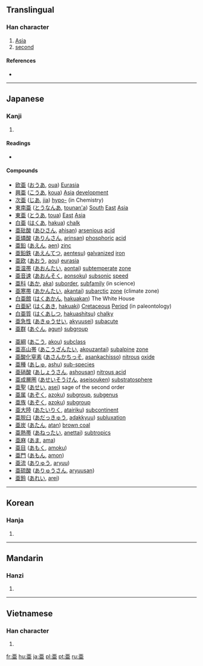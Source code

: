 {{see|亞}}<!-- may be replaced by zh-forms -->
==Translingual==

===Han character===
{{Han char|rn=7|rad=二|as=05|sn=7|four=|canj=一中中一 (MLLM), X一中中一 (XMLLM)}}

# [[Asia]]
# [[second]]

====References====
* {{Han ref|kx=0087.111|dkj=00272|dj=0183.190|hdz=10021.010|uh=4E9C|ud=20124}}

----

==Japanese==

===Kanji===
{{ja-kanji|grade=c|rs=二05}}

# {{defn|Japanese}}

====Readings====
* {{ja-readings|on=[[あ]] (a), [[あつ]] (atsu), [[おう]] (ō)|kun=[[つぐ]] (tsugu)}}

====Compounds====
{{top2}}
* [[欧亜]] ([[おうあ]], [[oua]]) [[Eurasia]]
* [[興亜]] ([[こうあ]], [[koua]]) [[Asia]] [[development]]
* [[次亜]] ([[じあ]], [[jia]]) [[hypo-]] (in Chemistry)
* [[東南亜]] ([[とうなんあ]], [[tounan'a]]) [[South]] [[East]] [[Asia]]
* [[東亜]] ([[とうあ]], [[toua]]) [[East]] [[Asia]]
* [[白亜]] ([[はくあ]], [[hakua]]) [[chalk]]
* [[亜砒酸]] ([[あひさん]], [[ahisan]]) [[arsenious]] [[acid]]
* [[亜燐酸]] ([[ありんさん]], [[arinsan]]) [[phosphoric]] [[acid]]
* [[亜鉛]] ([[あえん]], [[aen]]) [[zinc]]
* [[亜鉛鉄]] ([[あえんてつ]], [[aentesu]]) [[galvanized]] [[iron]]
* [[亜欧]] ([[あおう]], [[aou]]) [[eurasia]]
* [[亜温帯]] ([[あおんたい]], [[aontai]]) [[subtemperate]] [[zone]]
* [[亜音速]] ([[あおんそく]], [[aonsoku]]) [[subsonic]] [[speed]]
* [[亜科]] ([[あか]], [[aka]]) [[suborder]], [[subfamily]] (in science)
* [[亜寒帯]] ([[あかんたい]], [[akantai]]) [[subarctic]] [[zone]] (climate zone)
* [[白亜館]] ([[はくあかん]], [[hakuakan]]) The White House
* [[白亜紀]] ([[はくあき]], [[hakuaki]]) [[Cretaceous]] [[Period]] (in paleontology)
* [[白亜質]] ([[はくあしつ]], [[hakuashitsu]]) [[chalky]]
* [[亜急性]] ([[あきゅうせい]], [[akyuusei]]) [[subacute]]
* [[亜群]] ([[あぐん]], [[agun]]) [[subgroup]]
{{mid2}}
* [[亜綱]] ([[あこう]], [[akou]]) [[subclass]]
* [[亜高山帯]] ([[あこうざんたい]], [[akouzantai]]) [[subalpine]] [[zone]]
* [[亜酸化窒素]] ([[あさんかちっそ]], [[asankachisso]]) [[nitrous]] [[oxide]]
* [[亜種]] ([[あしゅ]], [[ashu]]) [[sub-species]]
* [[亜硝酸]] ([[あしょうさん]], [[ashousan]]) [[nitrous acid]]
* [[亜成層圏]] ([[あせいそうけん]], [[aseisouken]]) [[substratosphere]]
* [[亜聖]] ([[あせい]], [[asei]]) sage of the second order
* [[亜属]] ([[あぞく]], [[azoku]]) [[subgroup]], [[subgenus]]
* [[亜族]] ([[あぞく]], [[azoku]]) [[subgroup]]
* [[亜大陸]] ([[あたいりく]], [[atairiku]]) [[subcontinent]]
* [[亜脱臼]] ([[あだっきゅう]], [[adakkyuu]]) [[subluxation]]
* [[亜炭]] ([[あたん]], [[atan]]) [[brown coal]]
* [[亜熱帯]] ([[あねったい]], [[anettai]]) [[subtropics]]
* [[亜麻]] ([[あま]], [[ama]])
* [[亜目]] ([[あもく]], [[amoku]])
* [[亜門]] ([[あもん]], [[amon]])
* [[亜流]] ([[ありゅう]], [[aryuu]])
* [[亜硫酸]] ([[ありゅうさん]], [[aryuusan]])
* [[亜鈴]] ([[あれい]], [[arei]])
{{bottom}}

----

==Korean==

===Hanja===
{{ko-hanja|hangeul=아|rv=a|mr=a}}

# {{defn|Korean}}

----

==Mandarin==

===Hanzi===
{{cmn-hanzi|pin=[[yà]] ([[ya4]]), [[zhāi]] ([[zhai1]]), [[zī]] ([[zi1]])|wg=ya<sup>4</sup>, chai<sup>1</sup>, tzu<sup>1</sup>}}

# {{defn|Mandarin}}

----

==Vietnamese==

===Han character===
{{vi-hantu|á}}

# {{defn|Vietnamese}}

[[fr:亜]]
[[hu:亜]]
[[ja:亜]]
[[pl:亜]]
[[pt:亜]]
[[ru:亜]]